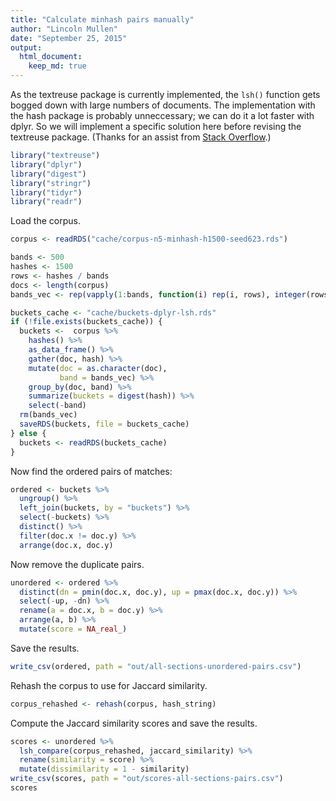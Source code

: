 ```yaml
---
title: "Calculate minhash pairs manually"
author: "Lincoln Mullen"
date: "September 25, 2015"
output: 
  html_document:
    keep_md: true
---
```


As the textreuse package is currently implemented, the `lsh()` function gets bogged down with large numbers of documents. The implementation with the hash package is probably unneccessary; we can do it a lot faster with dplyr. So we will implement a specific solution here before revising the textreuse package. (Thanks for an assist from [Stack Overflow](http://stackoverflow.com/questions/32783727/turn-ordered-pairs-into-unordered-pairs-in-a-data-frame-with-dplyr/32784685#32784685).)

```r
library("textreuse")
library("dplyr")
library("digest")
library("stringr")
library("tidyr")
library("readr")
```

Load the corpus.

```r
corpus <- readRDS("cache/corpus-n5-minhash-h1500-seed623.rds")
```

```r
bands <- 500
hashes <- 1500
rows <- hashes / bands
docs <- length(corpus)
bands_vec <- rep(vapply(1:bands, function(i) rep(i, rows), integer(rows)), docs)

buckets_cache <- "cache/buckets-dplyr-lsh.rds"
if (!file.exists(buckets_cache)) {
  buckets <-  corpus %>%
    hashes() %>%
    as_data_frame() %>%
    gather(doc, hash) %>%
    mutate(doc = as.character(doc),
           band = bands_vec) %>%
    group_by(doc, band) %>%
    summarize(buckets = digest(hash)) %>%
    select(-band)
  rm(bands_vec)
  saveRDS(buckets, file = buckets_cache)
} else {
  buckets <- readRDS(buckets_cache)
}
```

Now find the ordered pairs of matches:

```r
ordered <- buckets %>% 
  ungroup() %>%
  left_join(buckets, by = "buckets") %>%
  select(-buckets) %>%
  distinct() %>% 
  filter(doc.x != doc.y) %>%
  arrange(doc.x, doc.y)
```

Now remove the duplicate pairs.

```r
unordered <- ordered %>% 
  distinct(dn = pmin(doc.x, doc.y), up = pmax(doc.x, doc.y)) %>%
  select(-up, -dn) %>%
  rename(a = doc.x, b = doc.y) %>%
  arrange(a, b) %>% 
  mutate(score = NA_real_) 
```

Save the results.

```r
write_csv(ordered, path = "out/all-sections-unordered-pairs.csv")
```

Rehash the corpus to use for Jaccard similarity.

```r
corpus_rehashed <- rehash(corpus, hash_string)
```

Compute the Jaccard similarity scores and save the results.

```r
scores <- unordered %>% 
  lsh_compare(corpus_rehashed, jaccard_similarity) %>% 
  rename(similarity = score) %>% 
  mutate(dissimilarity = 1 - similarity)
write_csv(scores, path = "out/scores-all-sections-pairs.csv")
scores
```
